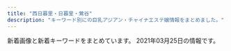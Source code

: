 ```yaml
---
title: "西日暮里・日暮里・鶯谷"
description: "キーワード別にの巨乳アジアン・チャイナエステ嬢情報をまとめました。"
---
```


新着画像と新着キーワードをまとめています。
2021年03月25日の情報です。

<DmmAffiliateIns />
<KeywordTable
  shops={
    [
    {
        "name": "\u306f\u305f\u3061",
        "keywords": {
            "85": 16,
            "D": 48,
            "94": 3,
            "E": 6,
            "86": 20,
            "F": 3,
            "C": 18
        },
        "station": "JR\u65e5\u66ae\u91cc\u99c5\u5357\u53e3",
        "img_links": [
            "http://www.mac-riraku106.xyz/static/picture/top-img09.png",
            "http://www.mac-riraku106.xyz/uploads/190723/23-3.jpg",
            "http://www.mac-riraku106.xyz/uploads/190906/1-1ZZ6125225A4.jpg",
            "http://www.mac-riraku106.xyz/uploads/200801/1-200P1110412514.jpg",
            "http://www.mac-riraku106.xyz/static/picture/1.jpg",
            "http://www.mac-riraku106.xyz/uploads/200818/1-200QQ55415J4.jpg",
            "http://www.mac-riraku106.xyz/static/picture/tel.png",
            "http://www.mac-riraku106.xyz/static/picture/call.png",
            "http://www.mac-riraku106.xyz/uploads/190723/23-1.jpg",
            "http://www.mac-riraku106.xyz/static/picture/2.jpg",
            "http://www.mac-riraku106.xyz/uploads/191106/1-191106092T0531.jpg",
            "http://www.mac-riraku106.xyz/uploads/200801/1-200P1110631926.jpg",
            "http://www.mac-riraku106.xyz/uploads/190723/33-1.jpg",
            "http://www.mac-riraku106.xyz/static/picture/top-img02.png",
            "http://www.mac-riraku106.xyz/uploads/190723/10-1.jpg",
            "http://www.mac-riraku106.xyz/uploads/200317/1-20031G4420c38.jpg",
            "http://www.mac-riraku106.xyz/uploads/200310/1-20031013091I08.jpg",
            "http://www.mac-riraku106.xyz/uploads/191209/1-1912091229204E.jpg",
            "http://www.mac-riraku106.xyz/uploads/200317/1-20031G44220J0.jpg",
            "http://www.mac-riraku106.xyz/uploads/200501/1-200501145002a7.jpg",
            "http://www.mac-riraku106.xyz/uploads/200801/1-200P1110A4M2.jpg",
            "http://www.mac-riraku106.xyz/uploads/200501/1-200501125300127.jpg",
            "http://www.mac-riraku106.xyz/uploads/200608/1-20060Q02506204.jpg",
            "http://www.mac-riraku106.xyz/uploads/200501/1-200501125159161.jpg",
            "http://www.mac-riraku106.xyz/uploads/191106/1-191106092S0357.jpg",
            "http://www.mac-riraku106.xyz/uploads/190723/1-1.jpg",
            "http://www.mac-riraku106.xyz/uploads/190723/21-1.jpg",
            "http://www.mac-riraku106.xyz/uploads/200325/1-2003251H312V4.jpg",
            "http://www.mac-riraku106.xyz/uploads/190723/23-2.jpg",
            "http://www.mac-riraku106.xyz/uploads/190723/10-2.jpg",
            "http://www.mac-riraku106.xyz/uploads/190826/1-1ZR6144611E0.jpg",
            "http://www.mac-riraku106.xyz/uploads/191128/1-19112Q3111UF.jpg",
            "http://www.mac-riraku106.xyz/uploads/191008/1-19100Q5453V63.jpg",
            "http://www.mac-riraku106.xyz/uploads/190723/25-1.jpg",
            "http://www.mac-riraku106.xyz/uploads/200317/1-20031G44235R7.jpg",
            "http://www.mac-riraku106.xyz/uploads/200501/1-200501145011C2.jpg",
            "http://www.mac-riraku106.xyz/uploads/191209/1-191209122ZY50.jpg",
            "http://www.mac-riraku106.xyz/uploads/190723/30-1.jpg",
            "http://www.mac-riraku106.xyz/uploads/200818/1-200QQ5535E92.jpg",
            "http://www.mac-riraku106.xyz/uploads/191219/1-19121912423J29.jpg",
            "http://www.mac-riraku106.xyz/static/picture/michi01.png",
            "http://www.mac-riraku106.xyz/uploads/200501/1-200501125251121.jpg",
            "http://www.mac-riraku106.xyz/uploads/191106/1-191106092J62Y.jpg",
            "http://www.mac-riraku106.xyz/uploads/200608/1-20060Q0251EY.jpg",
            "http://www.mac-riraku106.xyz/uploads/200310/1-200310130Z0421.jpg",
            "http://www.mac-riraku106.xyz/static/picture/top-img01.png",
            "http://www.mac-riraku106.xyz/uploads/190723/1-2.jpg",
            "http://www.mac-riraku106.xyz/static/picture/top-img03.png",
            "http://www.mac-riraku106.xyz/uploads/191219/1-191219124141563.jpg",
            "http://www.mac-riraku106.xyz/uploads/191128/1-19112Q3102OP.jpg",
            "http://www.mac-riraku106.xyz/uploads/200818/1-200QQ554231G.jpg",
            "http://www.mac-riraku106.xyz/uploads/200325/1-2003251H340B9.jpg",
            "http://www.mac-riraku106.xyz/uploads/190906/1-1ZZ612503C39.jpg",
            "http://www.mac-riraku106.xyz/uploads/191209/1-191209123459153.jpg",
            "http://www.mac-riraku106.xyz/uploads/191128/1-19112Q31009521.jpg",
            "http://www.mac-riraku106.xyz/uploads/190723/34-1.jpg",
            "http://www.mac-riraku106.xyz/uploads/200501/1-200501144951148.jpg",
            "http://www.mac-riraku106.xyz/uploads/190926/1-1Z926131R6102.jpg",
            "http://www.mac-riraku106.xyz/uploads/200310/1-200310130925920.jpg",
            "http://www.mac-riraku106.xyz/uploads/200501/1-200501125150516.jpg",
            "http://www.mac-riraku106.xyz/static/picture/michi02.png",
            "http://www.mac-riraku106.xyz/uploads/190926/1-1Z926131T2408.jpg",
            "http://www.mac-riraku106.xyz/uploads/191008/1-19100Q5451M20.jpg",
            "http://www.mac-riraku106.xyz/uploads/190826/1-1ZR614462Qa.jpg"
        ],
        "url": "http://www.mac-riraku106.xyz/"
    },
    {
        "station": "JR\u897f\u65e5\u66ae\u91cc\u99c5",
        "url": "http://flowerscent.este.work/",
        "keywords": {
            "83": 36,
            "C": 36,
            "E": 12,
            "86": 24,
            "87": 12,
            "D": 24
        },
        "img_links": [
            "http://flowerscent.este.work/2/uploadimg/1600260826.jpg",
            "http://flowerscent.este.work/head_1_4691_1553674270167089.png",
            "http://flowerscent.este.work/head_3_4691_1556258938113847.png",
            "http://flowerscent.este.work/2/uploadimg/1599833697.jpg",
            "http://flowerscent.este.work/2/uploadimg/1616469849.jpg",
            "http://flowerscent.este.work/head_2_4691_1553674270815382.png"
        ],
        "name": "\u3075\u308f\u3075\u308f"
    },
    {
        "name": "\u5fc3\u7f8e",
        "keywords": {},
        "img_links": [
            "http://www.ai-lian.work/images/staff_t.jpg",
            "http://www.ai-lian.work/images/int2.jpg",
            "http://www.ai-lian.work/img/aya1.jpg",
            "http://www.ai-lian.work/img/saya1.jpg",
            "http://www.ai-lian.work/images/1.jpg",
            "http://www.ai-lian.work/images/tel.jpg",
            "http://www.ai-lian.work/images/line.png",
            "http://www.ai-lian.work/images/sys1.jpg",
            "http://www.ai-lian.work/images/3.jpg",
            "http://www.ai-lian.work/images/head.jpg",
            "http://www.ai-lian.work/images/ta.jpg",
            "http://www.ai-lian.work/img/yui1.jpg",
            "http://www.ai-lian.work/images/int1.jpg",
            "http://www.ai-lian.work/images/2.jpg",
            "http://www.ai-lian.work/images/news.jpg",
            "http://www.ai-lian.work/images/mobile.jpg",
            "http://www.ai-lian.work/images/rec1.jpg",
            "http://www.ai-lian.work/images/interior_t.jpg"
        ],
        "url": "http://www.ai-lian.work/",
        "station": "JR\u9daf\u8c37\u99c5\u5317\u53e3"
    },
    {
        "name": "\u307f\u306a\u307f",
        "img_links": [
            "http://www.es-minami.com/images/nana1.jpg",
            "http://www.es-minami.com/gals/sayuri2.jpg",
            "http://www.es-minami.com/images/riri1.jpg",
            "http://www.es-minami.com/gals/rika1.jpg",
            "http://www.es-minami.com/images/mika2.jpg",
            "http://es-minami.com/images/sayuri1.jpg",
            "http://es-minami.com/img/nana1.jpg",
            "http://es-minami.com/gals/rika1.jpg",
            "http://www.es-minami.com/images/sayuri1.jpg",
            "http://www.es-minami.com/images/yuki1.jpg",
            "http://www.es-minami.com/images/mika1.jpg",
            "http://www.es-minami.com/img/sayuri2.jpg",
            "http://www.es-minami.com/images/mobole.png",
            "http://www.es-minami.com/gals/nana1.jpg",
            "http://www.es-minami.com/img/sayuri1.jpg",
            "http://www.es-minami.com/gals/sakura1.jpg",
            "http://es-minami.com/img/sayuri1.jpg",
            "http://es-minami.com/img/sayuri2.jpg",
            "http://es-minami.com/images/mika1.jpg",
            "http://es-minami.com/images/mobole.png",
            "http://es-minami.com/gals/sayuri1.jpg",
            "http://es-minami.com/images/staff-bar.png",
            "http://www.es-minami.com/gals/sayuri1.jpg",
            "http://www.es-minami.com/img/riri1.jpg",
            "http://es-minami.com/gals/mika2.jpg",
            "http://www.es-minami.com/img/mika2.jpg",
            "http://es-minami.com/images/mika2.jpg",
            "http://es-minami.com/images/nana1.jpg",
            "http://es-minami.com/images/rika1.jpg",
            "http://www.es-minami.com/images/pick_staff6.jpg",
            "http://www.es-minami.com/img/mika1.jpg",
            "http://www.es-minami.com/img/nana1.jpg",
            "http://es-minami.com/images/pick_staff6.jpg",
            "http://es-minami.com/img/mika2.jpg",
            "http://www.es-minami.com/images/news.png",
            "http://es-minami.com/img/riri1.jpg",
            "http://es-minami.com/images/yuki1.jpg",
            "http://es-minami.com/gals/sakura1.jpg",
            "http://es-minami.com/gals/mika1.jpg",
            "http://www.es-minami.com/images/rika1.jpg",
            "http://es-minami.com/images/sayuri2.jpg",
            "http://es-minami.com/gals/yuki1.jpg",
            "http://www.es-minami.com/img/yuki1.jpg",
            "http://es-minami.com/img/mika1.jpg",
            "http://es-minami.com/gals/riri1.jpg",
            "http://es-minami.com/images/news.png",
            "http://es-minami.com/images/riri1.jpg",
            "http://www.es-minami.com/gals/yuki1.jpg",
            "http://es-minami.com/img/yuki1.jpg",
            "http://www.es-minami.com/gals/mika2.jpg",
            "http://es-minami.com/gals/sayuri2.jpg",
            "http://www.es-minami.com/images/sayuri2.jpg",
            "http://www.es-minami.com/gals/mika1.jpg",
            "http://www.es-minami.com/images/staff-bar.png",
            "http://es-minami.com/gals/nana1.jpg",
            "http://www.es-minami.com/gals/riri1.jpg"
        ],
        "url": "http://es-minami.com/",
        "station": "JR\u65e5\u66ae\u91cc\u99c5\u6771\u53e3",
        "keywords": {}
    },
    {
        "station": "\u65e5\u66ae\u91cc\u99c5\u6771\u53e3",
        "url": "http://www.relax-mirai.info/",
        "name": "\u672a\u6765",
        "img_links": [
            "http://www.relax-mirai.info/images/qr.jpg",
            "http://www.relax-mirai.info/gals/aki1.jpg",
            "http://www.relax-mirai.info/gals/emi1.jpg",
            "http://www.relax-mirai.info/i/120/sayuri1.jpg",
            "http://www.relax-mirai.info/gals/kaka1.jpg",
            "http://www.relax-mirai.info/images/info02.jpg",
            "http://www.relax-mirai.info/images/risa1.jpg",
            "http://www.relax-mirai.info/i/images/sayuri1.jpg",
            "http://www.relax-mirai.info/images/momo1.jpg",
            "http://www.relax-mirai.info/gals/risa1.jpg",
            "http://www.relax-mirai.info/images/m03.jpg",
            "http://www.relax-mirai.info/images/m02.jpg",
            "http://www.relax-mirai.info/images/m04.jpg",
            "http://www.relax-mirai.info/images/info01.jpg",
            "http://www.relax-mirai.info/i/images/momo1.jpg",
            "http://www.relax-mirai.info/images/sayuri1.jpg"
        ],
        "keywords": {}
    },
    {
        "url": "http://esthe-aroma.red/",
        "img_links": [
            "http://esthe-aroma.red/images/top.png",
            "http://esthe-aroma.red/images/r3.jpg",
            "http://esthe-aroma.red/images/cg02.jpg",
            "http://esthe-aroma.red/images/cg04.jpg",
            "http://esthe-aroma.red/images/precau.png",
            "http://esthe-aroma.red/images/r2.jpg",
            "http://esthe-aroma.red/link/menlog.jpg",
            "http://esthe-aroma.red/images/cg09.jpg",
            "http://esthe-aroma.red/images/kan.jpg",
            "http://esthe-aroma.red/images/rec.png",
            "http://esthe-aroma.red/images/evetop.png",
            "http://esthe-aroma.red/images/imm.jpg",
            "http://esthe-aroma.red/images/staff_s.png",
            "http://esthe-aroma.red/images/r4.jpg",
            "http://esthe-aroma.red/images/news.png",
            "http://esthe-aroma.red/images/cg03.jpg",
            "http://esthe-aroma.red/images/sruru.jpg",
            "http://esthe-aroma.red/images/cg06.jpg",
            "http://esthe-aroma.red/images/r1.jpg",
            "http://esthe-aroma.red/images/cg10.jpg",
            "http://esthe-aroma.red/images/cg07.jpg"
        ],
        "name": "\u548c\u5408 \u308f\u3054\u3046",
        "station": "JR\u65e5\u66ae\u91cc\u99c5\u6771\u53e3",
        "keywords": {
            "86": 7,
            "E": 1,
            "D": 6
        }
    },
    {
        "name": "\u9e97\u4eba",
        "keywords": {},
        "url": "http://reijin.xyz.mn/",
        "station": "JR\u65e5\u66ae\u91cc\u99c5\u6771\u53e3",
        "img_links": []
    },
    {
        "station": "\u753a\u5c4b\u99c51\u756a\u51fa\u53e3",
        "img_links": [
            "https://mominoki.tyo.ac/images/room2.jpg",
            "https://mominoki.tyo.ac/images/themes/pink/s_ranking.png",
            "https://mominoki.tyo.ac/photos/sites/41/2021/03/202103150746598.jpg",
            "https://mominoki.tyo.ac/photos/sites/41/2020/09/2020092804344750.jpg",
            "https://mominoki.tyo.ac/photos/sites/41/2021/03/202103150747058.jpg",
            "https://mominoki.tyo.ac/photos/sites/41/2020/09/2020092801595154.jpg",
            "https://mominoki.tyo.ac/photos/sites/41/2020/09/2020092804344859.jpg",
            "https://mominoki.tyo.ac/photos/sites/41/2020/11/2020111401222038.jpg",
            "https://mominoki.tyo.ac/images/room3.jpg",
            "https://mominoki.tyo.ac/images/themes/pink/s_newface.png",
            "https://mominoki.tyo.ac/images/themes/pink/r3.jpg",
            "https://mominoki.tyo.ac/photos/sites/41/2020/09/2020092804344656.jpg",
            "https://mominoki.tyo.ac/images/themes/pink/no2.png",
            "https://mominoki.tyo.ac/images/themes/pink/no1.png",
            "https://mominoki.tyo.ac/images/themes/pink/line.png",
            "https://mominoki.tyo.ac/images/themes/pink/mobile.jpg",
            "https://mominoki.tyo.ac/images/themes/pink/s_pickup.png",
            "https://mominoki.tyo.ac/images/themes/pink/s_news.png",
            "https://mominoki.tyo.ac/images/themes/pink/s_staff.png",
            "https://mominoki.tyo.ac/photos/sites/41/2020/09/2020092810535583.jpg",
            "https://mominoki.tyo.ac/images/room4.jpg",
            "https://mominoki.tyo.ac/images/themes/pink/s_link.png",
            "https://mominoki.tyo.ac/images/room1.jpg"
        ],
        "name": "\u3082\u307f\u306e\u6728",
        "keywords": {
            "86": 4,
            "D": 24,
            "83": 4,
            "E": 4,
            "C": 15,
            "87": 8,
            "85": 12
        },
        "url": "https://mominoki.tyo.ac/"
    },
    {
        "keywords": {
            "86": 3,
            "87": 3,
            "88": 6,
            "C": 13
        },
        "station": "JR\u897f\u65e5\u66ae\u91cc\u99c5",
        "url": "http://onkyoukou.tyo.cm/",
        "img_links": [
            "http://onkyoukou.tyo.cm/photos/sites/88/2017/03/staff2.jpg",
            "http://onkyoukou.tyo.cm/photos/sites/88/2020/03/2020030111163079.jpg",
            "http://onkyoukou.tyo.cm/images/nbj3.jpg",
            "http://onkyoukou.tyo.cm/images/s_staff.jpg",
            "http://onkyoukou.tyo.cm/photos/sites/88/2017/03/staff1.jpg",
            "http://onkyoukou.tyo.cm/images/n3.jpg",
            "http://onkyoukou.tyo.cm/images/acc3.jpg",
            "http://onkyoukou.tyo.cm/photos/sites/88/2017/03/staff4.jpg",
            "http://onkyoukou.tyo.cm/images/s_staff1.jpg",
            "http://onkyoukou.tyo.cm/images/s_link.jpg",
            "http://onkyoukou.tyo.cm/images/s_mobile.jpg",
            "http://onkyoukou.tyo.cm/images/acc1.jpg",
            "http://onkyoukou.tyo.cm/images/face_bj.jpg",
            "http://onkyoukou.tyo.cm/images/mobile.jpg",
            "http://onkyoukou.tyo.cm/images/face_bj3.jpg",
            "http://onkyoukou.tyo.cm/images/s_news.jpg",
            "http://onkyoukou.tyo.cm/images/top.png",
            "http://onkyoukou.tyo.cm/images/s_face.jpg",
            "http://onkyoukou.tyo.cm/images/s_pick.jpg",
            "http://onkyoukou.tyo.cm/images/n1.jpg",
            "http://onkyoukou.tyo.cm/images/line.jpg",
            "http://onkyoukou.tyo.cm/images/nbj1.jpg",
            "http://onkyoukou.tyo.cm/images/acc2.jpg"
        ],
        "name": "\u6e29\u99a8\u6e2f-\u304a\u3093\u304d\u3087\u3046\u3053\u3046-"
    },
    {
        "name": "\u7e01",
        "img_links": [
            "http://www.en-nippori.net/image/therapist/02.jpg",
            "http://www.en-nippori.net/image/therapist/01.jpg",
            "http://www.en-nippori.net/image/therapist/03.jpg",
            "http://www.en-nippori.net/image/mainparts/images/navi01_03.jpg",
            "http://www.en-nippori.net/image/mainparts/images/navi01_02.jpg",
            "http://www.en-nippori.net/image/index/top.jpg",
            "http://www.en-nippori.net/image/therapist/04.jpg",
            "http://www.en-nippori.net/image/mainparts/images/navi01_07.jpg",
            "http://www.en-nippori.net/image/mainparts/images/navi01_04.jpg",
            "http://www.en-nippori.net/image/mainparts/images/navi01_06.jpg",
            "http://www.en-nippori.net/image/mainparts/images/navi01_05.jpg",
            "http://www.en-nippori.net/image/mainparts/main.jpg",
            "http://www.en-nippori.net/image/therapist/06.jpg"
        ],
        "keywords": {
            "C": 6
        },
        "url": "http://www.en-nippori.net/",
        "station": "JR\u65e5\u66ae\u91cc\u99c5\u6771\u53e3"
    },
    {
        "name": "\u30bd\u30d5\u30a3\u30a2",
        "url": "https://www.sofia-est.com/",
        "keywords": {
            "\u30c0\u30a4\u30ca\u30de\u30a4\u30c8": 1,
            "\u30bb\u30af\u30b7\u30fc": 29,
            "G": 2,
            "E": 1
        },
        "station": "JR\u65e5\u66ae\u91cc\u99c5\u5357\u53e3",
        "img_links": [
            "https://www.sofia-est.com/img/top/topslide20141210.jpg",
            "https://www.sofia-est.com/img/material/iph.png",
            "https://www.sofia-est.com/img/girl/main/s81_1.jpg",
            "https://www.sofia-est.com/img/material/page7_subt1.png",
            "https://www.sofia-est.com/img/material/page6_subt1.png",
            "https://www.sofia-est.com/img/material/mob_m4.jpg",
            "https://www.sofia-est.com/img/girl/thumb/s97_2.jpg",
            "https://www.sofia-est.com/img/girl/thumb/s56_2.jpg",
            "https://www.sofia-est.com/img/material/noimg_m.jpg",
            "https://www.sofia-est.com/img/girl/thumb/s55_1.jpg",
            "https://www.sofia-est.com/img/girl/list/s56_list.jpg",
            "https://www.sofia-est.com/img/girl/main/s111_1.jpg",
            "https://www.sofia-est.com/img/girl/list/s100_list.jpg",
            "https://www.sofia-est.com/img/girl/thumb/s111_1.jpg",
            "https://www.sofia-est.com/img/material/mob_m1_rev1.jpg",
            "https://www.sofia-est.com/img/girl/main/s57_1.jpg",
            "https://www.sofia-est.com/img/girl/main/s108_1.jpg",
            "https://www.sofia-est.com/img/material/course_tanta1.png",
            "https://www.sofia-est.com/img/material/top_twitter.png",
            "https://www.sofia-est.com/img/girl/thumb/s81_5.jpg",
            "https://www.sofia-est.com/img/girl/list/s84_list.jpg",
            "https://www.sofia-est.com/img/material/mob_m5.jpg",
            "https://www.sofia-est.com/img/girl/list/s89_list.jpg",
            "https://www.sofia-est.com/img/material/page4_subt2.png",
            "https://www.sofia-est.com/img/girl/thumb/s84_2.jpg",
            "https://www.sofia-est.com/img/top/topslide20150918.jpg",
            "https://www.sofia-est.com/img/material/movieicon.png",
            "https://www.sofia-est.com/img/girl/thumb/s57_1.jpg",
            "https://www.sofia-est.com/img/girl/pickup/pickup20191220093623.jpg",
            "https://www.sofia-est.com/img/girl/thumb/s94_1.jpg",
            "https://www.sofia-est.com/img/material/top_about.png",
            "https://www.sofia-est.com/img/material/coursepoint_rev2.png",
            "https://www.sofia-est.com/img/material/top_movie.png",
            "https://www.sofia-est.com/img/girl/thumb/s81_1.jpg",
            "https://www.sofia-est.com/img/girl/thumb/s89_1.jpg",
            "https://www.sofia-est.com/img/material/gm5_rollout.png",
            "https://www.sofia-est.com/img/material/photo2.jpg",
            "https://www.sofia-est.com/img/girl/thumb/s55_3.jpg",
            "https://www.sofia-est.com/img/material/sd_rt_btn.png",
            "https://www.sofia-est.com/img/material/movie_right_yaji.png",
            "https://www.sofia-est.com/img/girl/thumb/s81_3.jpg",
            "https://www.sofia-est.com/img/girl/thumb/s97_1.jpg",
            "https://www.sofia-est.com/img/girl/main/s84_1.jpg",
            "https://www.sofia-est.com/img/banner/koko_120x60.png",
            "https://www.sofia-est.com/img/material/page8_subt2.png",
            "https://www.sofia-est.com/img/material/page3_1_subt2.png",
            "https://www.sofia-est.com/img/girl/main/s97_1.jpg",
            "https://www.sofia-est.com/img/material/noimg_thumb.jpg",
            "https://www.sofia-est.com/img/material/gm4_rollout.png",
            "https://www.sofia-est.com/img/material/mob_youtube.png",
            "https://www.sofia-est.com/img/material/page2_subt1.png",
            "https://www.sofia-est.com/img/girl/thumb/s56_1.jpg",
            "https://www.sofia-est.com/img/material/photo7.jpg",
            "https://www.sofia-est.com/img/girl/thumb/s92_1.jpg",
            "https://www.sofia-est.com/img/girl/list/s57_list.jpg",
            "https://www.sofia-est.com/img/material/yakusoku.png",
            "https://www.sofia-est.com/img/material/top_news.png",
            "https://www.sofia-est.com/img/girl/main/s89_1.jpg",
            "https://www.sofia-est.com/img/material/photobig.jpg",
            "https://www.sofia-est.com/img/girl/main/s55_1.jpg",
            "https://www.sofia-est.com/img/material/doublecourse_rev1.png",
            "https://www.sofia-est.com/img/material/top_infomation.png",
            "https://www.sofia-est.com/img/material/page5_subt1.png",
            "https://www.sofia-est.com/img/material/page8_subt1.png",
            "https://www.sofia-est.com/img/girl/thumb/s100_2.jpg",
            "https://www.sofia-est.com/img/girl/pickup/pickup20200111122329.jpg",
            "https://www.sofia-est.com/img/girl/list/s92_list.jpg",
            "https://www.sofia-est.com/img/material/top_kodawariimg1.jpg",
            "https://www.sofia-est.com/img/material/hosi5.png",
            "https://www.sofia-est.com/img/material/page5_subt2.png",
            "https://www.sofia-est.com/img/material/gm1_rollout.png",
            "https://www.sofia-est.com/img/material/page3_1_subt1.png",
            "https://www.sofia-est.com/img/girl/list/s99_list.jpg",
            "https://www.sofia-est.com/img/material/gm6_rollout.png",
            "https://www.sofia-est.com/img/girl/pickup/pickup20190509222453.jpg",
            "https://www.sofia-est.com/img/material/photo3.jpg",
            "https://www.sofia-est.com/img/material/gm2_rollout.png",
            "https://www.sofia-est.com/img/girl/list/s108_list.jpg",
            "https://www.sofia-est.com/img/girl/thumb/s84_1.jpg",
            "https://www.sofia-est.com/img/girl/thumb/s99_2.jpg",
            "https://www.sofia-est.com/img/material/photo5.jpg",
            "https://www.sofia-est.com/img/girl/thumb/s85_2.jpg",
            "https://www.sofia-est.com/img/material/movie20141210.jpg",
            "https://www.sofia-est.com/img/material/top_pickup.png",
            "https://www.sofia-est.com/img/material/mob_m2_rev1.jpg",
            "https://www.sofia-est.com/img/material/gm3_rollout.png",
            "https://www.sofia-est.com/img/material/photo1.jpg",
            "https://www.sofia-est.com/img/material/photo6.jpg",
            "https://www.sofia-est.com/img/girl/pickup/pickup20191220093702.jpg",
            "https://www.sofia-est.com/img/material/photo4.jpg",
            "https://www.sofia-est.com/img/top/topslide20141211.jpg",
            "https://www.sofia-est.com/img/material/phototxt.jpg",
            "https://www.sofia-est.com/img/girl/thumb/s81_2.jpg",
            "https://www.sofia-est.com/img/material/top_newface.png",
            "https://www.sofia-est.com/img/girl/list/s85_list.jpg",
            "https://www.sofia-est.com/img/girl/list/s111_list.jpg",
            "https://www.sofia-est.com/img/girl/main/s56_1.jpg",
            "https://www.sofia-est.com/img/girl/thumb/s85_3.jpg",
            "https://www.sofia-est.com/img/material/photo8.jpg",
            "https://www.sofia-est.com/img/material/pagetop_rollout.png",
            "https://www.sofia-est.com/img/material/page3_subt1.png",
            "https://www.sofia-est.com/img/material/movie_left_yaji.png",
            "https://www.sofia-est.com/img/girl/thumb/s81_4.jpg",
            "https://www.sofia-est.com/img/material/page6_subt2.png",
            "https://www.sofia-est.com/img/girl/thumb/s85_1.jpg",
            "https://www.sofia-est.com/img/girl/thumb/s55_2.jpg",
            "https://www.sofia-est.com/img/material/mobileqr.png",
            "https://www.sofia-est.com/img/girl/thumb/s100_1.jpg",
            "https://www.sofia-est.com/img/material/page4_subt1.png",
            "https://www.sofia-est.com/img/girl/thumb/s89_2.jpg",
            "https://www.sofia-est.com/img/girl/main/s99_1.jpg",
            "https://www.sofia-est.com/img/girl/mobilepickup/mobilepickup20200302124127.jpg",
            "https://www.sofia-est.com/img/girl/main/s85_1.jpg",
            "https://www.sofia-est.com/img/girl/thumb/s99_1.jpg",
            "https://www.sofia-est.com/img/material/mob_m3_rev1.jpg",
            "https://www.sofia-est.com/img/girl/thumb/s108_1.jpg",
            "https://www.sofia-est.com/img/girl/list/s94_list.jpg",
            "https://www.sofia-est.com/img/material/noimg_b.jpg",
            "https://www.sofia-est.com/img/girl/list/s55_list.jpg",
            "https://www.sofia-est.com/img/material/top_kodawari.png",
            "https://www.sofia-est.com/img/material/page6_subt3.png",
            "https://www.sofia-est.com/img/material/course_tanta2.png",
            "https://www.sofia-est.com/img/material/courseoption_rev1.png",
            "https://www.sofia-est.com/img/material/top_camp.png",
            "https://www.sofia-est.com/img/what/coupon202009.png",
            "https://www.sofia-est.com/img/girl/list/s97_list.jpg",
            "https://www.sofia-est.com/img/girl/main/s100_1.jpg",
            "https://www.sofia-est.com/img/girl/list/s81_list.jpg"
        ]
    },
    {
        "station": "JR\u65e5\u66ae\u91cc\u99c5\u5357\u53e3",
        "keywords": {
            "85": 5,
            "86": 15,
            "D": 20
        },
        "name": "\u6843",
        "img_links": [
            "http://momo.tyo.cm/images/nav_link06.png",
            "http://momo.tyo.cm/images/tit_com.png",
            "http://momo.tyo.cm/images/tit03.png",
            "http://momo.tyo.cm/photos/sites/53/2021/02/2021021607405882.jpg",
            "http://momo.tyo.cm/photos/sites/53/2021/02/2021021607405730.jpg",
            "http://momo.tyo.cm/images/nav_link05.png",
            "http://momo.tyo.cm/images/tit_com03.png",
            "http://momo.tyo.cm/images/top_slider02.jpg",
            "http://momo.tyo.cm/images/nav_link03.png",
            "http://momo.tyo.cm/images/pagetop.png",
            "http://momo.tyo.cm/images/tit_com01.png",
            "http://momo.tyo.cm/images/tit_link01.png",
            "http://momo.tyo.cm/images/top_slider01.jpg",
            "http://momo.tyo.cm/photos/sites/53/2021/02/2021021607405578.jpg",
            "http://momo.tyo.cm/images/news.png",
            "http://momo.tyo.cm/images/nav_link02.png",
            "http://momo.tyo.cm/images/tit05.png",
            "http://momo.tyo.cm/images/border01.png",
            "http://momo.tyo.cm/images/tit_staff.png",
            "http://momo.tyo.cm/images/nav_link01.png",
            "http://momo.tyo.cm/images/tit02.png",
            "http://momo.tyo.cm/images/nav_link04.png",
            "http://momo.tyo.cm/images/tit01.png",
            "http://momo.tyo.cm/photos/sites/53/2021/02/2021021607405658.jpg",
            "http://momo.tyo.cm/images/tit04.png",
            "http://momo.tyo.cm/images/tit_com04.png",
            "http://momo.tyo.cm/images/border02.png",
            "http://momo.tyo.cm/images/bg_pick.png",
            "http://momo.tyo.cm/images/tit_com02.png",
            "http://momo.tyo.cm/images/tit_com05.png"
        ],
        "url": "http://momo.tyo.cm/"
    },
    {
        "name": "\u30e9\u30d4\u30b9",
        "url": "http://lapis.tyo.cm/",
        "station": "JR\u9daf\u8c37\u99c5\u5317\u53e3",
        "keywords": {
            "87": 4,
            "83": 4,
            "D": 16,
            "86": 8
        },
        "img_links": [
            "http://lapis.tyo.cm/images/pick_bj1.jpg",
            "http://lapis.tyo.cm/images/s_face.jpg",
            "http://lapis.tyo.cm/photos/sites/75/2021/01/2021010407562290.jpg",
            "http://lapis.tyo.cm/images/s_blog.jpg",
            "http://lapis.tyo.cm/images/nbj3.jpg",
            "http://lapis.tyo.cm/images/new.jpg",
            "http://lapis.tyo.cm/images/s_link.jpg",
            "http://lapis.tyo.cm/photos/sites/75/2021/01/2021010407562482.jpg",
            "http://lapis.tyo.cm/photos/sites/75/2021/01/2021010407562697.jpg",
            "http://lapis.tyo.cm/images/nbj1.jpg",
            "http://lapis.tyo.cm/images/top.png",
            "http://lapis.tyo.cm/images/mobile.jpg",
            "http://lapis.tyo.cm/images/s_pick.jpg",
            "http://lapis.tyo.cm/photos/sites/75/2021/01/2021010407562324.jpg",
            "http://lapis.tyo.cm/images/s_staff.jpg",
            "http://lapis.tyo.cm/images/pick_bj3.jpg"
        ]
    },
    {
        "keywords": {},
        "station": "JR\u65e5\u66ae\u91cc\u99c5",
        "img_links": [
            "http://www.night.ne.jp/nightnet/img/13.jpg",
            "http://www.night.ne.jp/_format/P/img/index_enter_1.jpg",
            "http://www.night.ne.jp/tokyo/hayasi/img_staff/g_7181.jpg",
            "http://www.night.ne.jp/nightnet/img/3.jpg",
            "http://www.night.ne.jp/nightnet/img/17.jpg",
            "http://www.night.ne.jp/nightnet/img/10.jpg",
            "http://www.night.ne.jp/nightnet/img/4.jpg",
            "http://www.night.ne.jp/tokyo/hayasi/img/index_top.jpg",
            "http://www.night.ne.jp/tokyo/hayasi/img/view_1.jpg",
            "http://www.night.ne.jp/tokyo/hayasi/img/view_5.jpg",
            "http://www.night.ne.jp/_format/P/img/over_msg_02.jpg",
            "http://www.night.ne.jp/nightnet/img/7.jpg",
            "http://www.night.ne.jp/nightnet/img/5.jpg",
            "http://www.night.ne.jp/nightnet/img/14.jpg",
            "http://www.night.ne.jp/nightnet/img/16.jpg",
            "http://www.night.ne.jp/nightnet/img/15.jpg",
            "http://www.night.ne.jp/tokyo/hayasi/img/view_2.jpg",
            "http://www.night.ne.jp/nightnet/img/8.jpg",
            "http://www.night.ne.jp/nightnet/img/12a.jpg",
            "http://www.night.ne.jp/_format/P/img/whats_news.jpg",
            "http://www.night.ne.jp/_format/W/img/whats_view.jpg",
            "http://www.night.ne.jp/nightnet/img/2.jpg",
            "http://www.night.ne.jp/nightnet/img/6.jpg",
            "http://www.night.ne.jp/tokyo/hayasi/img/view_4.jpg",
            "http://www.night.ne.jp/_format/P/img/over_msg_01.jpg",
            "http://www.night.ne.jp/nightnet/img/9.jpg",
            "http://www.night.ne.jp/nightnet/img/11.jpg",
            "http://www.night.ne.jp/tokyo/hayasi/img/view_6.jpg",
            "http://www.night.ne.jp/tokyo/hayasi/img/index_view.jpg",
            "http://www.night.ne.jp/tokyo/hayasi/img/view_3.jpg",
            "http://www.night.ne.jp/tokyo/hayasi/img/index.jpg",
            "http://www.night.ne.jp/nightnet/img/1.jpg",
            "http://www.night.ne.jp/tokyo/hayasi/img/qr_code.jpg"
        ],
        "url": "http://www.night.ne.jp/tokyo/hayasi/",
        "name": "\u6797\u30de\u30c3\u30b5\u30fc\u30b8"
    },
    {
        "name": "\u706f\u308a\u5c4b",
        "keywords": {
            "E": 1,
            "87": 1,
            "C": 1,
            "85": 1,
            "86": 7,
            "D": 9,
            "84": 2
        },
        "img_links": [
            "http://chou.ies.bz/images/n3.png",
            "http://chou.ies.bz/photos/sites/85/2020/12/2020120204265615.jpg",
            "http://chou.ies.bz/photos/sites/85/2020/12/2020120204150858.jpg",
            "http://chou.ies.bz/photos/sites/85/2020/10/2020100610370157.jpg",
            "http://chou.ies.bz/photos/sites/85/2019/12/2019120602315853.jpg",
            "http://chou.ies.bz/images/s_link.png",
            "http://chou.ies.bz/images/s3.png",
            "http://chou.ies.bz/photos/sites/85/2020/10/2020100610383828.jpg",
            "http://chou.ies.bz/photos/sites/85/2019/07/2019070106333414.jpg",
            "http://chou.ies.bz/images/s_staff.jpg",
            "http://chou.ies.bz/photos/sites/85/2019/06/2019062803491517.jpg",
            "http://chou.ies.bz/images/s_news.png",
            "http://chou.ies.bz/images/s1.png",
            "http://chou.ies.bz/images/top.png",
            "http://chou.ies.bz/photos/sites/85/2019/07/2019070509385227.jpg",
            "http://chou.ies.bz/photos/sites/85/2019/07/2019070106330942.jpg",
            "http://chou.ies.bz/photos/sites/85/2020/12/2020121802483415.jpg",
            "http://chou.ies.bz/images/mobile.png",
            "http://chou.ies.bz/photos/sites/85/2019/07/2019070106340260.jpg",
            "http://chou.ies.bz/photos/sites/85/2019/07/2019070106320474.jpg",
            "http://chou.ies.bz/images/n1.jpg",
            "http://chou.ies.bz/images/s_pick.png"
        ],
        "url": "http://chou.ies.bz/",
        "station": "JR\u897f\u65e5\u66ae\u91cc\u99c5"
    },
    {
        "img_links": [
            "http://es-rlx.com/staff/rumi/01.jpg",
            "http://es-rlx.com/img/access/road01.jpg",
            "http://es-rlx.com/pic/top1.jpg",
            "http://es-rlx.com/pic/head.png",
            "http://es-rlx.com/staff/yuki/01mb.jpg",
            "http://es-rlx.com/pic/top3.jpg",
            "http://es-rlx.com/staff/mai/01mb.jpg",
            "http://es-rlx.com/staff/yuki/01.jpg",
            "http://es-rlx.com/img/youtube.jpg",
            "http://es-rlx.com/img/access/road03.jpg",
            "http://es-rlx.com/staff/minami/01mb.jpg",
            "http://es-rlx.com/img/ft_tel.png",
            "http://es-rlx.com/img/access/roaddm.png",
            "http://es-rlx.com/img/ttl_rec.png",
            "http://es-rlx.com/img/access/kanban.png",
            "http://es-rlx.com/staff/anna/01mb.jpg",
            "http://es-rlx.com/img/ttl_tnew.png",
            "http://es-rlx.com/img/access/road02.jpg",
            "http://es-rlx.com/staff/mai/01.jpg",
            "http://es-rlx.com/img/ttl_staff.png",
            "http://es-rlx.com/staff/rumi/01mb.jpg",
            "http://es-rlx.com/staff/sakura/01.jpg",
            "http://es-rlx.com/img/access/road04.jpg",
            "http://es-rlx.com/pic/top2.jpg",
            "http://es-rlx.com/staff/sakura/01mb.jpg",
            "http://es-rlx.com/img/ttl_mobile.png",
            "http://es-rlx.com/i/files/homeimg.jpg",
            "http://es-rlx.com/staff/anna/01.jpg",
            "http://es-rlx.com/staff/minami/01.jpg"
        ],
        "keywords": {
            "C": 21
        },
        "name": "\u5065\u7f8e\u5802",
        "station": "JR\u9daf\u8c37\u99c5\u5317\u53e3",
        "url": "http://es-rlx.com/"
    },
    {
        "station": "JR\u9daf\u8c37\u99c5\u5317\u53e3",
        "keywords": {},
        "name": "\u685c\u306e\u5bb6",
        "img_links": [
            "http://www.es-ms.work/staff/kaya.jpg",
            "http://www.es-ms.work/images/staff_t.jpg",
            "http://www.es-ms.work/images/tg.jpg",
            "http://www.es-ms.work/images/int2.jpg",
            "http://www.es-ms.work/images/rec2.jpg",
            "http://www.es-ms.work/images/1.jpg",
            "http://www.es-ms.work/img/rina1.jpg",
            "http://www.es-ms.work/images/interior_t.jpg",
            "http://www.es-ms.work/images/s1.png",
            "http://www.es-ms.work/staff/sayuri.jpg",
            "http://www.es-ms.work/staff/rina.jpg",
            "http://www.es-ms.work/images/rec1.jpg",
            "http://www.es-ms.work/images/head.jpg",
            "http://www.es-ms.work/images/sys.jpg",
            "http://www.es-ms.work/images/news.jpg",
            "http://www.es-ms.work/images/2.jpg",
            "http://www.es-ms.work/img/kaya1.jpg",
            "http://www.es-ms.work/images/int1.jpg",
            "http://www.es-ms.work/images/3.jpg",
            "http://www.es-ms.work/img/sayuri1.jpg",
            "http://www.es-ms.work/images/ac1.jpg"
        ],
        "url": "http://www.es-ms.work/"
    },
    {
        "url": "http://www.hohoemi.es-relax.info/",
        "img_links": [
            "http://www.hohoemi.es-relax.info/images/r01.jpg",
            "http://www.hohoemi.es-relax.info/images/r03.jpg",
            "http://www.hohoemi.es-relax.info/gals/rika1.jpg",
            "http://www.hohoemi.es-relax.info/i/room/r02.jpg",
            "http://www.hohoemi.es-relax.info/images/162-1.jpg",
            "http://www.hohoemi.es-relax.info/i/room/r03.jpg",
            "http://www.hohoemi.es-relax.info/i/room/r01.jpg",
            "http://www.hohoemi.es-relax.info/images/nanami1.jpg",
            "http://www.hohoemi.es-relax.info/images/newsbar.jpg",
            "http://www.hohoemi.es-relax.info/gals/yuyu1.jpg",
            "http://www.hohoemi.es-relax.info/gals/nanami1.jpg",
            "http://www.hohoemi.es-relax.info/i/room/r04.jpg",
            "http://www.hohoemi.es-relax.info/images/r05.jpg",
            "http://www.hohoemi.es-relax.info/images/img02.jpg",
            "http://www.hohoemi.es-relax.info/gals/yuri1.jpg",
            "http://www.hohoemi.es-relax.info/gals/mirai1.jpg",
            "http://www.hohoemi.es-relax.info/images/img04.jpg",
            "http://www.hohoemi.es-relax.info/gals/monika1.jpg",
            "http://www.hohoemi.es-relax.info/gals/karin1.jpg",
            "http://www.hohoemi.es-relax.info/images/r04.jpg",
            "http://www.hohoemi.es-relax.info/gals/egao1.jpg",
            "http://www.hohoemi.es-relax.info/images/r02.jpg",
            "http://www.hohoemi.es-relax.info/images/img03.jpg",
            "http://www.hohoemi.es-relax.info/gals/nana1.jpg"
        ],
        "keywords": {},
        "name": "\u307b\u307b\u3048\u307f",
        "station": "JR\u897f\u65e5\u66ae\u91cc\u99c5"
    }
]
}
/>
<DmmAffiliateScript />
